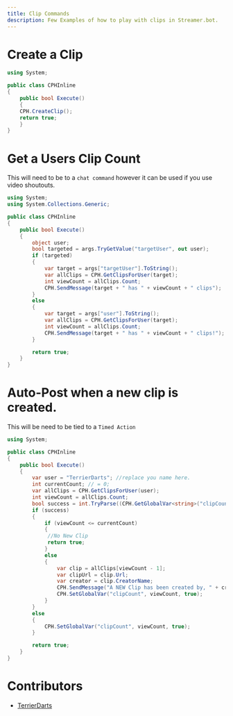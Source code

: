 ```yaml
---
title: Clip Commands
description: Few Examples of how to play with clips in Streamer.bot.
---
```


# Create a Clip
```csharp copy
using System;

public class CPHInline
{
    public bool Execute()
    {
    CPH.CreateClip();
    return true;
    }
}
```

# Get a Users Clip Count
This will need to be to a `chat command` however it can be used if you use video shoutouts.
```csharp copy
using System;
using System.Collections.Generic;

public class CPHInline
{
    public bool Execute()
    {
        object user;
        bool targeted = args.TryGetValue("targetUser", out user);
        if (targeted)
        {
            var target = args["targetUser"].ToString();
            var allClips = CPH.GetClipsForUser(target);
            int viewCount = allClips.Count;
            CPH.SendMessage(target + " has " + viewCount + " clips");
        }
        else
        {
            var target = args["user"].ToString();
            var allClips = CPH.GetClipsForUser(target);
            int viewCount = allClips.Count;
            CPH.SendMessage(target + " has " + viewCount + " clips!");
        }

        return true;
    }
}
```

# Auto-Post when a new clip is created.
This will be need to be tied to a `Timed Action`
```csharp copy
using System;

public class CPHInline
{
    public bool Execute()
    {
        var user = "TerrierDarts"; //replace you name here.
        int currentCount; // = 0;
        var allClips = CPH.GetClipsForUser(user);
        int viewCount = allClips.Count;
        bool success = int.TryParse((CPH.GetGlobalVar<string>("clipCount")), out currentCount);
        if (success)
        {
            if (viewCount <= currentCount)
            {
             //No New Clip
             return true;
            }
            else
            {
                var clip = allClips[viewCount - 1];
                var clipUrl = clip.Url;
                var creator = clip.CreatorName;
                CPH.SendMessage("A NEW Clip has been created by, " + creator + " " + clipUrl);
                CPH.SetGlobalVar("clipCount", viewCount, true);
            }
        }
        else
        {
            CPH.SetGlobalVar("clipCount", viewCount, true);
        }

        return true;
    }
}
```

# Contributors
- [TerrierDarts](https://www.twitch.tv/terrierdarts)
